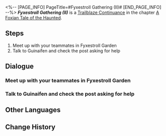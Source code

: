 <%-- [PAGE_INFO]
PageTitle=#Fyxestroll Gathering (II)#
[END_PAGE_INFO] --%>
{{Stub|Dialogue.}}
{{Mission Infobox
|id            = 8015192
|title         = 
|image         = <!--Mission Fyxestroll Gathering (II).png-->
|type          = Trailblaze Continuance
|event_name    = 
|chapter       = A Foxian Tale of the Haunted
|requirements  = Reach phase 2 in [[A Foxian Tale of the Haunted]]
|summary       = Summoned by the Ten-Lords Commission, you have established the "Ten-Lords Commission Special Operations Team for the Heliobi Containment Breach Incident."<br />Now, you need to collect clues about the escaped heliobi from the Ghostly Grove.
|characters    = Trailblazer
|startLocation = [[The Xianzhou Luofu]] - [[Fyxestroll Garden]]
|world         = The Xianzhou Luofu
|area          = Fyxestroll Garden
|prev          = 
|next          = Percipient
|rewards       = 
}}
'''''Fyxestroll Gathering (II)''''' is a [[Trailblaze Continuance]] in the chapter [[A Foxian Tale of the Haunted (Continuance)|A Foxian Tale of the Haunted]].

==Steps==
# Meet up with your teammates in Fyxestroll Garden
# Talk to Guinaifen and check the post asking for help

<!--
==Gameplay Notes==

--><!--
==Trial Character==

-->
==Dialogue==
{{Stub Dialogue}}
===Meet up with your teammates in Fyxestroll Garden===
{{Mission Description|type=continuance|location=Fyxestroll Garden|Once again, you reunite with your fellow ghost hunters at Fyxestroll Garden. Scanning through the posts on Ghostly Grove and conducting investigations have become routine tasks for you.}}
{{Dialogue Start}}
:{{tx}}
{{Dialogue End}}

===Talk to Guinaifen and check the post asking for help===
{{Mission Description|type=continuance|location=<!--to be added-->|update|Having completed your adventure, you reunite with your fellow ghost hunters at Fyxestroll Garden. Scanning through the posts on Ghostly Grove and conducting investigations have become routine tasks for you.}}
{{Dialogue Start}}
:{{tx}}
{{Dialogue End}}

==Other Languages==
{{Other Languages
|en   = Fyxestroll Gathering (II)
|zhs  = 绥园聚首•其二
|zht  = 綏園聚首•其二
|ja   = 綏園の集い・其の二
|ko   = 유원에서의 회합•2
|es   = Reunión en el Jardín del Sosiego&nbsp;II
|fr   = Réunion au Jardin de vulpeflâne II
|ru   = Встреча в Саду безмятежности II
|th   = สวนเฮี้ยนแดนสงัด 2
|vi   = Tập Hợp Tại Khu Vườn Tĩnh Mịch 2
|de   = Versammlung im Fuchsfeengarten II
|id   = Pertemuan Fyxestroll Garden 2
|pt   = Encontro Flamavulpe (II)
}}

==Change History==
{{Change History|1.5}}
